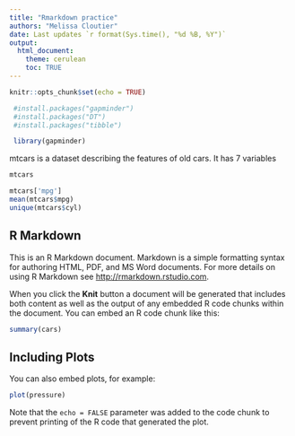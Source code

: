 ```yaml
---
title: "Rmarkdown practice"
authors: "Melissa Cloutier"
date: Last updates `r format(Sys.time(), "%d %B, %Y")`
output: 
  html_document:
    theme: cerulean
    toc: TRUE
---
```


```r
knitr::opts_chunk$set(echo = TRUE)
```
``` r
 #install.packages("gapminder")
 #install.packages("DT")
 #install.packages("tibble")
```
```r
 library(gapminder)
```

mtcars is a dataset describing the features of old cars. It has 7 variables
```r
mtcars
```

``` r
mtcars['mpg']
mean(mtcars$mpg)
unique(mtcars$cyl)
```


## R Markdown

This is an R Markdown document. Markdown is a simple formatting syntax for authoring HTML, PDF, and MS Word documents. For more details on using R Markdown see <http://rmarkdown.rstudio.com>.

When you click the **Knit** button a document will be generated that includes both content as well as the output of any embedded R code chunks within the document. You can embed an R code chunk like this:

```r
summary(cars)
```

## Including Plots

You can also embed plots, for example:

```r
plot(pressure)
```

Note that the `echo = FALSE` parameter was added to the code chunk to prevent printing of the R code that generated the plot.

